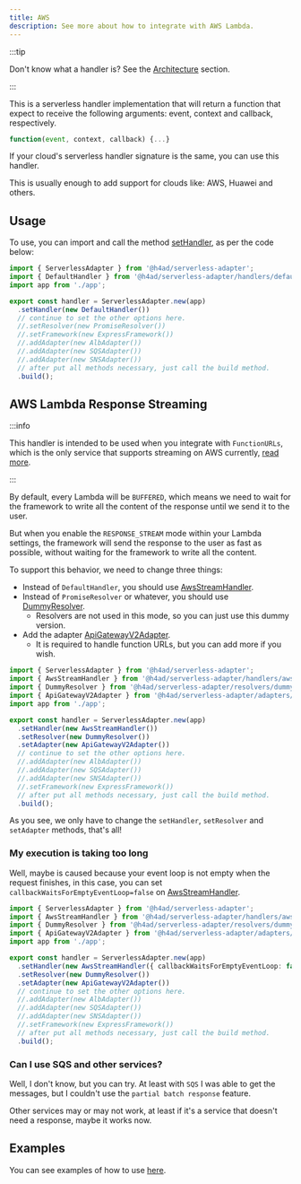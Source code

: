 ---
title: AWS
description: See more about how to integrate with AWS Lambda.
---

:::tip

Don't know what a handler is? See the [Architecture](../architecture#handler) section.

:::

This is a serverless handler implementation that will return a function that expect to receive the following arguments: event, context and callback, respectively.

```js
function(event, context, callback) {...}
```

If your cloud's serverless handler signature is the same, you can use this handler.

This is usually enough to add support for clouds like: AWS, Huawei and others.

## Usage

To use, you can import and call the method [setHandler](../../api/ServerlessAdapter#method-sethandler), as per the code below:

```ts title="index.ts"
import { ServerlessAdapter } from '@h4ad/serverless-adapter';
import { DefaultHandler } from '@h4ad/serverless-adapter/handlers/default';
import app from './app';

export const handler = ServerlessAdapter.new(app)
  .setHandler(new DefaultHandler())
  // continue to set the other options here.
  //.setResolver(new PromiseResolver())
  //.setFramework(new ExpressFramework())
  //.addAdapter(new AlbAdapter())
  //.addAdapter(new SQSAdapter())
  //.addAdapter(new SNSAdapter())
  // after put all methods necessary, just call the build method.
  .build();
```

## AWS Lambda Response Streaming

:::info

This handler is intended to be used when you integrate with `FunctionURLs`, which is the only service that supports streaming on AWS currently,
[read more](https://aws.amazon.com/blogs/compute/introducing-aws-lambda-response-streaming/).

:::

By default, every Lambda will be `BUFFERED`, which means we need to wait for the framework to write all the content of the response until we send it to the user.

But when you enable the `RESPONSE_STREAM` mode within your Lambda settings, the framework will send the response to the user as fast as possible, without waiting for the framework to write all the content.

To support this behavior, we need to change three things:

- Instead of `DefaultHandler`, you should use [AwsStreamHandler](../../api/handlers/AwsStreamHandler).
- Instead of `PromiseResolver` or whatever, you should use [DummyResolver](../../api/resolvers/DummyResolver).
  - Resolvers are not used in this mode, so you can just use this dummy version.
- Add the adapter [ApiGatewayV2Adapter](../../api/adapters/aws/ApiGatewayV2Adapter).
  - It is required to handle function URLs, but you can add more if you wish.

```ts title="index.ts"
import { ServerlessAdapter } from '@h4ad/serverless-adapter';
import { AwsStreamHandler } from '@h4ad/serverless-adapter/handlers/aws';
import { DummyResolver } from '@h4ad/serverless-adapter/resolvers/dummy';
import { ApiGatewayV2Adapter } from '@h4ad/serverless-adapter/adapters/aws';
import app from './app';

export const handler = ServerlessAdapter.new(app)
  .setHandler(new AwsStreamHandler())
  .setResolver(new DummyResolver())
  .setAdapter(new ApiGatewayV2Adapter())
  // continue to set the other options here.
  //.addAdapter(new AlbAdapter())
  //.addAdapter(new SQSAdapter())
  //.addAdapter(new SNSAdapter())
  //.setFramework(new ExpressFramework())
  // after put all methods necessary, just call the build method.
  .build();
```

As you see, we only have to change the `setHandler`, `setResolver` and `setAdapter` methods, that's all!

### My execution is taking too long

Well, maybe is caused because your event loop is not empty when the request finishes, in this case, you can set `callbackWaitsForEmptyEventLoop=false` on [AwsStreamHandler](../../api/handlers/AwsStreamHandler).


```ts title="index.ts"
import { ServerlessAdapter } from '@h4ad/serverless-adapter';
import { AwsStreamHandler } from '@h4ad/serverless-adapter/handlers/aws';
import { DummyResolver } from '@h4ad/serverless-adapter/resolvers/dummy';
import { ApiGatewayV2Adapter } from '@h4ad/serverless-adapter/adapters/aws';
import app from './app';

export const handler = ServerlessAdapter.new(app)
  .setHandler(new AwsStreamHandler({ callbackWaitsForEmptyEventLoop: false }))
  .setResolver(new DummyResolver())
  .setAdapter(new ApiGatewayV2Adapter())
  // continue to set the other options here.
  //.addAdapter(new AlbAdapter())
  //.addAdapter(new SQSAdapter())
  //.addAdapter(new SNSAdapter())
  //.setFramework(new ExpressFramework())
  // after put all methods necessary, just call the build method.
  .build();
```

### Can I use SQS and other services?

Well, I don't know, but you can try. At least with `SQS` I was able to get the messages, but I couldn't use the `partial batch response` feature.

Other services may or may not work, at least if it's a service that doesn't need a response, maybe it works now.

## Examples

You can see examples of how to use [here](https://github.com/H4ad/serverless-adapter-examples).
